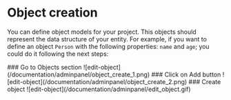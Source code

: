 # Object creation
You can define object models for your project. This objects should represent the data structure of your entity. For example, if you
want to define an object `Person` with the following properties: `name` and `age`; you could do it following the next steps:


<Steps>
    ### Go to Objects section
    ![edit-object](/documentation/adminpanel/object_create_1.png)
    ### Click on Add button
    ![edit-object](/documentation/adminpanel/object_create_2.png)
    ### Create object
    ![edit-object](/documentation/adminpanel/edit_object.gif)
</Steps>